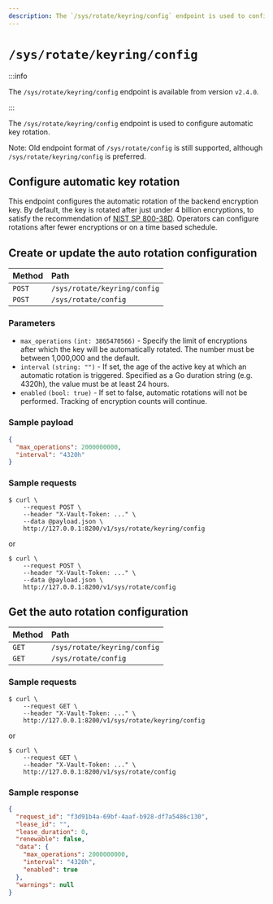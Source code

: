 ```yaml
---
description: The `/sys/rotate/keyring/config` endpoint is used to configure or read automatic key rotation config.
---
```


# `/sys/rotate/keyring/config`

:::info

The `/sys/rotate/keyring/config` endpoint is available from version `v2.4.0`.

:::

The `/sys/rotate/keyring/config` endpoint is used to configure automatic key rotation.

Note: Old endpoint format of `/sys/rotate/config` is still supported, although `/sys/rotate/keyring/config` is preferred.

## Configure automatic key rotation

This endpoint configures the automatic rotation of the backend encryption key. By
default, the key is rotated after just under 4 billion encryptions, to satisfy the
recommendation of [NIST SP 800-38D](https://csrc.nist.gov/publications/detail/sp/800-38d/final).
Operators can configure rotations after fewer encryptions or on a time based schedule.

## Create or update the auto rotation configuration

| Method | Path                         |
| :----- | :--------------------------- |
| `POST` | `/sys/rotate/keyring/config` |
| `POST` | `/sys/rotate/config`         |

### Parameters

- `max_operations` `(int: 3865470566)` - Specify the limit of encryptions after
  which the key will be automatically rotated. The number must be between
  1,000,000 and the default.
- `interval` `(string: "")` - If set, the age of the active key at which an
  automatic rotation is triggered. Specified as a Go duration string (e.g. 4320h),
  the value must be at least 24 hours.
- `enabled` `(bool: true)` - If set to false, automatic rotations will not
  be performed. Tracking of encryption counts will continue.

### Sample payload

```json
{
  "max_operations": 2000000000,
  "interval": "4320h"
}
```

### Sample requests

```shell-session
$ curl \
    --request POST \
    --header "X-Vault-Token: ..." \
    --data @payload.json \
    http://127.0.0.1:8200/v1/sys/rotate/keyring/config
```
or 
```shell-session
$ curl \
    --request POST \
    --header "X-Vault-Token: ..." \
    --data @payload.json \
    http://127.0.0.1:8200/v1/sys/rotate/config
```

## Get the auto rotation configuration

| Method | Path                         |
| :----- | :--------------------------- |
| `GET`  | `/sys/rotate/keyring/config` |
| `GET`  | `/sys/rotate/config`         |

### Sample requests

```shell-session
$ curl \
    --request GET \
    --header "X-Vault-Token: ..." \
    http://127.0.0.1:8200/v1/sys/rotate/keyring/config
```
or 
```shell-session
$ curl \
    --request GET \
    --header "X-Vault-Token: ..." \
    http://127.0.0.1:8200/v1/sys/rotate/config
```

### Sample response

```json
{
  "request_id": "f3d91b4a-69bf-4aaf-b928-df7a5486c130",
  "lease_id": "",
  "lease_duration": 0,
  "renewable": false,
  "data": {
    "max_operations": 2000000000,
    "interval": "4320h",
    "enabled": true
  },
  "warnings": null
}
```
